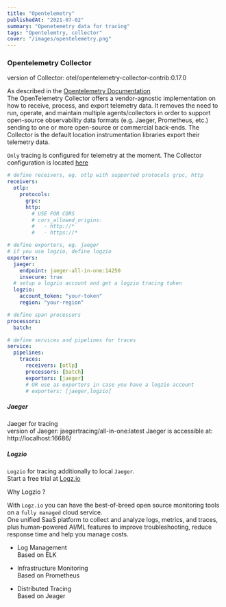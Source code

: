 ```yaml
---
title: "Opentelemetry"
publishedAt: "2021-07-02"
summary: "Openetemetry data for tracing"
tags: "Opentelemtry, collector"
cover: "/images/opentelemetry.png"
---
```


### Opentelemetry Collector

version of Collector: otel/opentelemetry-collector-contrib:0.17.0

As described in the [Opentelemetry Documentation](https://opentelemetry.io/docs/concepts/components/)  
The OpenTelemetry Collector offers a vendor-agnostic implementation on how to receive, process, and export telemetry data. It removes the need to run, operate, and maintain multiple agents/collectors in order to support open-source observability data formats (e.g. Jaeger, Prometheus, etc.) sending to one or more open-source or commercial back-ends. The Collector is the default location instrumentation libraries export their telemetry data.

`Only` tracing is configured for telemetry at the moment.
The Collector configuration is located [here](https://github.com/niko-achilles/otlp-logzio-fullstack/blob/main/observability/collector/collector-config.example.yaml)

```yml
# define receivers, eg. otlp with supported protocols grpc, http
receivers:
  otlp:
    protocols:
      grpc:
      http:
        # USE FOR CORS
        # cors_allowed_origins:
        #   - http://*
        #   - https://*

# define exporters, eg. jaeger
# if you use logzio, define logzio
exporters:
  jaeger:
    endpoint: jaeger-all-in-one:14250
    insecure: true
  # setup a logzio account and get a logzio tracing token
  logzio:
    account_token: "your-token"
    region: "your-region"

# define span processors
processors:
  batch:

# define services and pipelines for traces
service:
  pipelines:
    traces:
      receivers: [otlp]
      processors: [batch]
      exporters: [jaeger]
      # OR use as exporters in case you have a logzio account
      # exporters: [jaeger,logzio]
```

##### Jaeger

Jaeger for tracing  
version of Jaeger: jaegertracing/all-in-one:latest
Jaeger is accessible at: http://localhost:16686/

##### Logzio

`Logzio` for tracing additionally to local `Jaeger`.  
Start a free trial at [Logz.io](https://logz.io/freetrial/)

Why Logzio ?

With `Logz.io` you can have the best-of-breed open source monitoring tools on a `fully managed` cloud service.  
One unified SaaS platform to collect and analyze logs, metrics, and traces, plus human-powered AI/ML features to improve troubleshooting, reduce response time and help you manage costs.

- Log Management  
  Based on ELK

- Infrastructure Monitoring  
  Based on Prometheus

- Distributed Tracing  
  Based on Jeager
